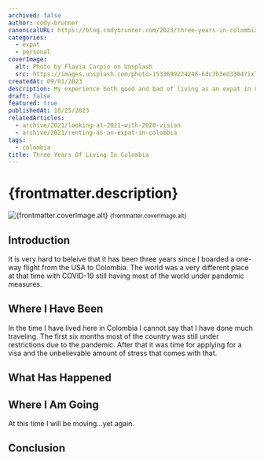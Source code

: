 ```yaml
---
archived: false
author: cody-brunner
canonicalURL: https://blog.codybrunner.com/2023/three-years-in-colombia
categories:
  - expat
  - personal
coverImage:
  alt: Photo by Flavia Carpio on Unsplash
  src: https://images.unsplash.com/photo-1533699224246-6dc3b3ed3304?ixlib=rb-4.0.3&ixid=M3wxMjA3fDB8MHxwaG90by1wYWdlfHx8fGVufDB8fHx8fA%3D%3D&auto=format&fit=crop&w=3131&q=80
createdAt: 09/01/2023
description: My experience both good and bad of living as an expat in Colombia for the last three years.
draft: false
featured: true
publishedAt: 10/25/2023
relatedArticles:
  - archive/2021/looking-at-2021-with-2020-vision
  - archive/2021/renting-as-an-expat-in-colombia
tags:
  - colombia
title: Three Years Of Living In Colombia
---
```



# {frontmatter.description}

<div class='flex flex-col items-center gap-2'>
	<Image
		alt={frontmatter.coverImage.alt}
		class='object-cover'
		fetchpriority='high'
		height={400}
		quality={100}
		src={frontmatter.coverImage.src}
		width={800}
	/>
	<small>{frontmatter.coverImage.alt}</small>
</div>

## Introduction

It is very hard to beleive that it has been three years since I boarded a one-way flight from the USA to Colombia. The world was a very different place at that time with COVID-19 still having most of the world under pandemic measures.

## Where I Have Been

In the time I have lived here in Colombia I cannot say that I have done much traveling. The first six months most of the country was still under restrictions due to the pandemic. After that it was time for applying for a visa and the unbelievable amount of stress that comes with that.

## What Has Happened

## Where I Am Going

At this time I will be moving...yet again.

## Conclusion

<Signature />
